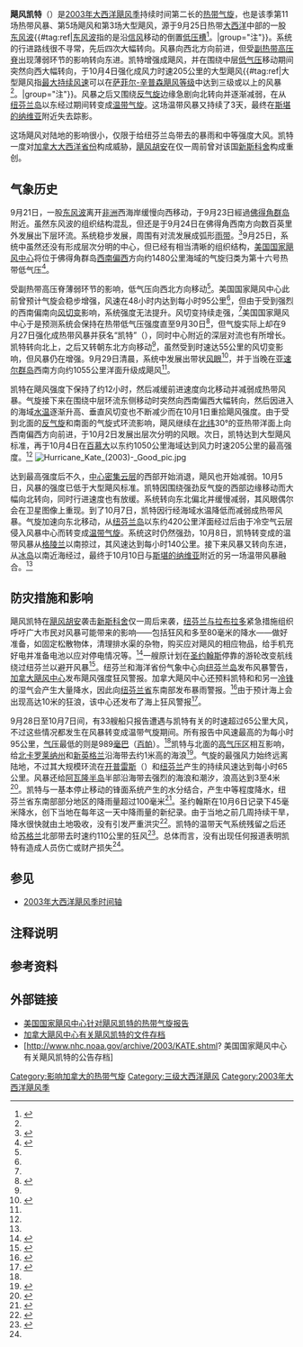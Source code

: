 {{about|2003年的飓风|1985年的同名飓风|1985年飓风凯特}}
{{Infobox Hurricane
| Name=飓风凯特<br>{{lang|en|Hurricane Kate}}
| Type=飓风
| Year=2003
| Basin=Atl
| Image location=Hurricane Kate 03 oct 2003 1335Z.jpg
| Image name=2003年10月3日，位于[[大西洋|大西洋]]上空的飓风凯特
| Formed=2003年9月25日
| Dissipated=2003年10月10日
| Extratropical=10月7日
| 1-min winds=110
| Pressure=952
| Damages=none
| Inflated=
| Fatalities=无报告
| Areas=[[纽芬兰与拉布拉多|纽芬兰]]、[[冰岛|冰岛]]、[[欧洲|欧洲]]
| Hurricane season=[[2003年大西洋飓风季|2003年大西洋飓风季]]
}}

'''飓风凯特'''（{{lang-en|Hurricane Kate}}）是[[2003年大西洋飓风季|2003年大西洋飓风季]]持续时间第二长的[[热带气旋|热带气旋]]，也是该季第11场热带风暴、第5场飓风和第3场大型飓风，源于9月25日热带[[大西洋|大西洋]]中部的一股[[东风波|东风波]]{{#tag:ref|[[东风波|东风波]]指的是沿[[信风|信风]]移动的倒置[[低压槽|低压槽]]<ref name="gloss">{{cite report | publisher = National Hurricane Center | date = 2013-03-25 | accessdate = 2015-03-27 | title = Glossary of NHC Terms | archivedate = 2014-06-01 | archiveurl = https://web.archive.org/web/20140601020814/http://www.nhc.noaa.gov/aboutgloss.shtml | deadurl = no | url = http://www.nhc.noaa.gov/aboutgloss.shtml }}</ref>。|group="注"}}。系统的行进路线很不寻常，先后四次大幅转向。风暴向西北方向前进，但受[[副热带高压脊|副热带高压脊]]出现薄弱环节的影响转向东进。凯特增强成飓风，并在围绕中层[[低气压|低气压]]移动期间突然向西大幅转向，于10月4日强化成风力时速205公里的大型飓风{{#tag:ref|大型飓风指[[最大持续风速|最大持续风速]]可以在[[萨菲尔-辛普森飓风等级|萨菲尔-辛普森飓风等级]]中达到三级或以上的风暴<ref name="gloss" />。|group="注"}}。风暴之后又围绕[[反气旋|反气旋]]边缘急剧向北转向并逐渐减弱，在从[[纽芬兰岛|纽芬兰岛]]以东经过期间转变成[[温带气旋|温带气旋]]。这场温带风暴又持续了3天，最终在[[斯堪的纳维亚|斯堪的纳维亚]]附近失去踪影。

这场飓风对陆地的影响很小，仅限于给纽芬兰岛带去的暴雨和中等强度大风。凯特一度对[[加拿大大西洋省份|加拿大大西洋省份]]构成威胁，[[飓风胡安|飓风胡安]]在仅一周前曾对该国[[新斯科舍|新斯科舍]]构成重创。

== 气象历史 ==
{{storm path|Kate 2003 track.png}}
9月21日，一股[[东风波|东风波]]离开[[非洲|非洲]]西海岸缓慢向西移动，于9月23日經過[[佛得角|佛得角群岛]]附近。虽然东风波的组织结构混乱，但还是于9月24日在佛得角西南方向数百英里外发展出下层环流。系统稳步发展，周围有对流发展成弧形[[雨带|雨带]]。<ref name="tcr">{{cite web | author = Pasch, Richard J. & Molleda, Robert | year = 2003 | title = Hurricane Kate Tropical Cyclone Report | publisher = National Hurricane Center | accessdate = 2014-07-14 | archiveurl = https://web.archive.org/web/20140714233123/http://www.nhc.noaa.gov/2003kate.shtml | archivedate = 2014-07-14 | deadurl = yes | url = http://www.nhc.noaa.gov/2003kate.shtml? }}</ref>9月25日，系统中虽然还没有形成层次分明的中心，但已经有相当清晰的组织结构，[[国家飓风中心|美国国家飓风中心]]将位于佛得角群岛[[罗盘方位|西南偏西]]方向约1480公里海域的气旋归类为第十六号热带低气压<ref name="td16disc1">{{cite web | last = Avila | first = Lixion | date = 2003-09-25 | title = Tropical Depression Sixteen Discussion One | publisher = National Hurricane Center | accessdate = 2015-03-27 | url = http://www.nhc.noaa.gov/archive/2003/dis/al162003.discus.001.shtml? | archivedate = 2012-10-17 | deadurl = no | archiveurl = https://web.archive.org/web/20121017225356/http://www.nhc.noaa.gov/archive/2003/dis/al162003.discus.001.shtml }}</ref>。

受副热带高压脊薄弱环节的影响，低气压向西北方向移动<ref name="tcr" />。美国国家飓风中心此前曾预计气旋会稳步增强，风速在48小时内达到每小时95公里<ref name="td16disc1" />，但由于受到强烈的西南偏南向[[风切变|风切变]]影响，系统强度无法提升。风切变持续走强，<ref name="tcr" />美国国家飓风中心于是预测系统会保持在热带低气压强度直至9月30日<ref name="td16disc8">{{cite web | author = Avila, Lixion/Sisko, Chris | date = 2003-09-27 | title = Tropical Depression Sixteen Discussion Eight | publisher = National Hurricane Center | accessdate = 2015-03-27 | archiveurl = https://web.archive.org/web/20121017225410/http://www.nhc.noaa.gov/archive/2003/dis/al162003.discus.008.shtml | deadurl = no | url = http://www.nhc.noaa.gov/archive/2003/dis/al162003.discus.008.shtml? | archivedate = 2012-10-17 }}</ref>，但气旋实际上却在9月27日强化成热带风暴并获名“凯特”（{{lang|en|Kate}}），同时中心附近的深层对流也有所增长。凯特转向北上，之后又转朝东北方向移动<ref name="tcr" />，虽然受到时速达55公里的风切变影响，但风暴仍在增强。9月29日清晨，系统中发展出带状[[风眼|风眼]]<ref name="kate16">{{cite web | last = Beven | first = Jack | date = 2003-09-29 | title = Tropical Storm Kate Discussion Sixteen | publisher = National Hurricane Center | accessdate = 2015-03-27 | archiveurl = https://web.archive.org/web/20121017225434/http://www.nhc.noaa.gov/archive/2003/dis/al162003.discus.016.shtml | deadurl = no | url = http://www.nhc.noaa.gov/archive/2003/dis/al162003.discus.016.shtml? | archivedate = 2012-10-17 }}</ref>，并于当晚在[[亚速尔群岛|亚速尔群岛]]西南方向约1055公里洋面升级成飓风<ref name="tcr" />。

凯特在飓风强度下保持了约12小时，然后减缓前进速度向北移动并减弱成热带风暴。气旋接下来在围绕中层环流东侧移动时突然向西南偏西大幅转向，然后因进入的海域[[海面温度|水温]]逐渐升高、垂直风切变也不断减少而在10月1日重拾飓风强度。由于受到北面的[[反气旋|反气旋]]和南面的气旋式环流影响，飓风继续在[[纬度|北纬]]30°的亚热带洋面上向西南偏西方向前进，于10月2日发展出层次分明的风眼。次日，凯特达到大型飓风标准，再于10月4日在[[百慕大|百慕大]]以东约1050公里海域达到风力时速205公里的最高强度。<ref name="tcr" />
[[Image:Hurricane_Kate_(2003)-_Good_pic.jpg|right]]

达到最高强度后不久，[[中心密集云层|中心密集云层]]的西部开始消退，飓风也开始减弱。10月5日，风暴的强度已低于大型飓风标准。凯特因围绕强劲反气旋的西部边缘移动而大幅向北转向，同时行进速度也有放缓。系统转向东北偏北并缓慢减弱，其风眼偶尔会在卫星图像上重现。到了10月7日，凯特因行经海域水温降低而减弱成热带风暴。气旋加速向东北移动，从[[纽芬兰岛|纽芬兰岛]]以东约420公里洋面经过后由于冷空气云层侵入风暴中心而转变成[[温带气旋|温带气旋]]。系统这时仍然强劲，10月8日，凯特转变成的温带风暴从[[格陵兰|格陵兰]]以南掠过，其风速达到每小时140公里。接下来风暴又转向东进，从[[冰岛|冰岛]]以南近海经过，最终于10月10日与[[斯堪的纳维亚|斯堪的纳维亚]]附近的另一场温带风暴融合。<ref name="tcr" />

== 防灾措施和影响 ==
飓风凯特在[[飓风胡安|飓风胡安]]袭击[[新斯科舍|新斯科舍]]仅一周后来袭，[[纽芬兰与拉布拉多|纽芬兰与拉布拉多]]紧急措施组织呼吁广大市民对风暴可能带来的影响——包括狂风和多至80毫米的降水——做好准备，如固定松散物体，清理排水渠的杂物，购买应对飓风的相应物品，给手机充好电并准备电池以应对停电情况等。<ref name="nalemo">{{cite web | author = Newfoundland and Labrador Emergency Measures Organization | year = 2003 | title = Adverse weather conditions expected from Hurricane Kate | accessdate = 2006-10-04 | url = http://www.releases.gov.nl.ca/releases/2003/mpa/1006n02.htm | archiveurl = https://web.archive.org/web/20120204124107/http://www.releases.gov.nl.ca/releases/2003/mpa/1006n02.htm | deadurl = no | archivedate = 2012-02-04 }}</ref>一艘原计划在[[圣约翰斯_(纽芬兰-拉布拉多)|圣约翰斯]]停靠的游轮改变航线绕过纽芬兰以避开风暴<ref name="cbc">{{cite news | author = Canadian Broadcasting Corporation | title = Newfoundland Braces for Kate's Wrath | accessdate = 2006-10-04 | url = http://www.cbc.ca/news/canada/newfoundland-braces-for-kate-s-wrath-1.360903 | archiveurl = https://web.archive.org/web/20150327142850/http://www.cbc.ca/news/canada/newfoundland-braces-for-kate-s-wrath-1.360903 | work = CBC News | date = 2003-10-06 | archivedate = 2015-03-27 | deadurl = no }}</ref>。纽芬兰和海洋省份气象中心向[[纽芬兰岛|纽芬兰岛]]发布风暴警告，[[加拿大飓风中心|加拿大飓风中心]]发布飓风强度狂风警报。加拿大飓风中心还预料凯特和和另一[[冷锋|冷锋]]的湿气会产生大量降水，因此向[[纽芬兰省|纽芬兰省]]东南部发布暴雨警报。<ref name="chcbulletin">{{cite web | author = Szeto/Bowyer | year = 2003 | title = Canadian Hurricane Information Statement issued by the Canadian Hurricane Centre of Environment Canada at 9:30 AM NDT Sunday 05 October 2003 | publisher = Canadian Hurricane Centre | accessdate = 2011-06-11 | deadurl = yes | url = http://www.atl.ec.gc.ca/weather/hurricane/bulletins/20031005121000.Kate.txt.en | archivedate = 2011-06-11 | archiveurl = https://web.archive.org/web/20110611121603/http://www.atl.ec.gc.ca/weather/hurricane/bulletins/20031005121000.Kate.txt.en }}</ref>由于预计海上会出现高达10米的狂浪，该中心还发布了海上狂风警报<ref name="chcbulletin2">{{cite web | author = Roussel/Bowyer | year = 2003 | title = Canadian Hurricane Information Statement issued by the Canadian Hurricane Centre of Environment Canada at 9:30 AM NDT Monday 06 October 2003 | publisher = Canadian Hurricane Centre | accessdate = 2011-06-11 | url = http://www.atl.ec.gc.ca/weather/hurricane/bulletins/20031006121000.Kate.txt.en | archiveurl = https://web.archive.org/web/20110611121614/http://www.atl.ec.gc.ca/weather/hurricane/bulletins/20031006121000.Kate.txt.en | archivedate = 2011-06-11 | deadurl = yes }}</ref>。

9月28日至10月7日间，有33艘船只报告遭遇与凯特有关的时速超过65公里大风，不过这些情况都发生在风暴转变成温带气旋期间。所有报告中风速最高的为每小时95公里，[[气压|气压]]最低的则是989[[巴|毫巴]]（[[帕斯卡|百帕]]）。<ref name="tcr" />凯特与北面的[[高气压|高气压区]]相互影响，给[[北卡罗莱纳州|北卡罗莱纳州]]和[[新英格兰|新英格兰]]沿海带去约1米高的海浪<ref name="surfline">{{cite report | author = Sean Collins and the Surfline Forecast Team | year = 2003 | title = Wavetraks October 2003 Newsletter}}</ref>。气旋的最强风力始终远离陆地，不过其大规模环流在[[开普雷斯|开普雷斯]]（{{lang|en|Cape Race}}）和[[纽芬兰与拉布拉多|纽芬兰]]产生的持续风速达到每小时65公里。风暴还给[[阿瓦隆半岛|阿瓦隆半岛]]半部沿海带去强烈的海浪和潮汐，浪高达到3至4米<ref name="katebulletin3">{{cite web | author = Rousell/Bowyer | year = 2003 | title = Canadian Hurricane Information Statement at 9:30 AM NDT Monday 06 October 2003 | publisher = Canadian Hurricane Centre | accessdate = 2006-10-04 | deadurl = yes | url = http://www.atl.ec.gc.ca/weather/hurricane/bulletins/20031006121000.Kate.txt.en | archivedate = 2011-06-11 | archiveurl = https://web.archive.org/web/20110611121614/http://www.atl.ec.gc.ca/weather/hurricane/bulletins/20031006121000.Kate.txt.en }}</ref>。凯特与一基本停止移动的锋面系统产生的水分结合，产生中等程度降水，纽芬兰省东南部部分地区的降雨量超过100毫米<ref name="chc03">{{cite web | author = Canadian Hurricane Centre | year = 2003 | title = 2003 Tropical Cyclone Summary | accessdate = 2007-08-19 | url = http://www.atl.ec.gc.ca/weather/hurricane/storm03.html | deadurl = yes | archiveurl = https://web.archive.org/web/20070819225804/http://www.atl.ec.gc.ca/weather/hurricane/storm03.html | archivedate = 2007-08-19 }}</ref>。圣约翰斯在10月6日记录下45毫米降水，创下当地在每年这一天中降雨量的新纪录。由于当地之前几周持续干旱，降水很快就由土地吸收，没有引发严重洪灾<ref name="cbcnews">{{cite news | author = CBC news | title = Lots of rain, but no flooding from Kate | accessdate = 2008-12-04 | archivedate = 2008-12-04 | deadurl = yes | archiveurl = https://web.archive.org/web/20081204120502/http://www.cbc.ca/canada/newfoundland-labrador/story/2003/10/07/nf_kate_20031007.html | url = http://www.cbc.ca/canada/newfoundland-labrador/story/2003/10/07/nf_kate_20031007.html | work = CBC News | date = 2003-10-07 }}</ref>。凯特的温带天气系统残留之后还给[[苏格兰|苏格兰]]北部带去时速约110公里的狂风<ref name="garypadgett">{{cite web | author = Gary Padgett | year = 2004 | title = Tropical Summary for September 2003 | accessdate = 2006-10-04 | url = http://australiasevereweather.com/cyclones/2004/summ0309.txt | deadurl = yes | archiveurl = https://web.archive.org/web/20060822223902/http://www.australiasevereweather.com/cyclones/2004/summ0309.txt | archivedate = 2006-08-22 }}</ref>。总体而言，没有出现任何报道表明凯特有造成人员伤亡或财产损失<ref name="tcr" />。

== 参见 ==
{{Portal|热带气旋}}
* [[2003年大西洋飓风季时间轴|2003年大西洋飓风季时间轴]]

== 注释说明 ==
{{Reflist|group="注"}}

== 参考资料 ==
{{reflist|colwidth=30em}}

== 外部链接 ==
{{Commons category|Hurricane Kate (2003)}}
* [https://web.archive.org/web/20140714233123/http://www.nhc.noaa.gov/2003kate.shtml 美国国家飓风中心针对飓风凯特的热带气旋报告]
* [https://web.archive.org/web/20110611125232/http://www.atl.ec.gc.ca/weather/hurricane/bulletins_all_e.html#2003:Kate#2003:Kate 加拿大飓风中心有关飓风凯特的文件存档]
* [http://www.nhc.noaa.gov/archive/2003/KATE.shtml? 美国国家飓风中心有关飓风凯特的公告存档]{{Wayback|url=http://www.nhc.noaa.gov/archive/2003/KATE.shtml |date=20150402095932 }}

{{2003 Atlantic hurricane season buttons}}
[[Category:影响加拿大的热带气旋|Category:影响加拿大的热带气旋]]
[[Category:三级大西洋飓风|Category:三级大西洋飓风]]
[[Category:2003年大西洋飓风季|Category:2003年大西洋飓风季]]
{{Good article}}